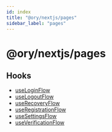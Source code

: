 ```yaml
---
id: index
title: "@ory/nextjs/pages"
sidebar_label: "pages"
---
```



<CanonicalUrl path="/elements/reference/@ory/nextjs/pages" />

# @ory/nextjs/pages

## Hooks

- [useLoginFlow](functions/useLoginFlow.md)
- [useLogoutFlow](functions/useLogoutFlow.md)
- [useRecoveryFlow](functions/useRecoveryFlow.md)
- [useRegistrationFlow](functions/useRegistrationFlow.md)
- [useSettingsFlow](functions/useSettingsFlow.md)
- [useVerificationFlow](functions/useVerificationFlow.md)
